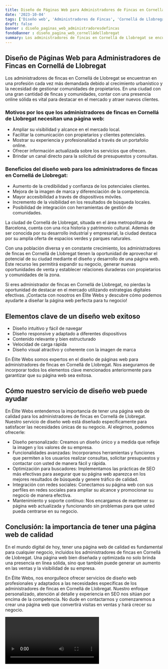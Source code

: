 ```yaml
---
title: Diseño de Páginas Web para Administradores de Fincas en Cornellá de Llobregat
date: '2023-10-04'
tags: ['Diseño web', 'Administradores de Fincas', 'Cornellá de Llobregat']
draft: false
banner : diseño_paginas_web_administradoresdefincas
fondoBanner : diseño_pagina_web_cornelládellobregat
summary: Los administradores de fincas en Cornellá de Llobregat se encuentran en una profesión cada vez más demandada debido al crecimiento urbanístico y la necesidad de gestionar comunidades de propietarios. En una ciudad con una gran cantidad de fincas y comunidades, contar con una presencia online sólida es vital para destacar en el mercado y atraer nuevos clientes.
---
```


## Diseño de Páginas Web para Administradores de Fincas en Cornellá de Llobregat

Los administradores de fincas en Cornellá de Llobregat se encuentran en una profesión cada vez más demandada debido al crecimiento urbanístico y la necesidad de gestionar comunidades de propietarios. En una ciudad con una gran cantidad de fincas y comunidades, contar con una presencia online sólida es vital para destacar en el mercado y atraer nuevos clientes.

### Motivos por los que los administradores de fincas en Cornellá de Llobregat necesitan una página web:

- Ampliar su visibilidad y alcance en el mercado local.
- Facilitar la comunicación con propietarios y clientes potenciales.
- Mostrar su experiencia y profesionalidad a través de un portafolio online.
- Ofrecer información actualizada sobre los servicios que ofrecen.
- Brindar un canal directo para la solicitud de presupuestos y consultas.

### Beneficios del diseño web para los administradores de fincas en Cornellá de Llobregat:

- Aumento de la credibilidad y confianza de los potenciales clientes.
- Mejora de la imagen de marca y diferenciación de la competencia.
- Mayor accesibilidad a través de dispositivos móviles.
- Incremento de la visibilidad en los resultados de búsqueda locales.
- Posibilidad de integración con herramientas de gestión de comunidades.

La ciudad de Cornellá de Llobregat, situada en el área metropolitana de Barcelona, cuenta con una rica historia y patrimonio cultural. Además de ser conocida por su desarrollo industrial y empresarial, la ciudad destaca por su amplia oferta de espacios verdes y parques naturales. 

Con una población diversa y en constante crecimiento, los administradores de fincas en Cornellá de Llobregat tienen la oportunidad de aprovechar el potencial de su ciudad mediante el diseño y desarrollo de una página web. Este recurso les permitirá expandir su negocio, generar nuevas oportunidades de venta y establecer relaciones duraderas con propietarios y comunidades de la zona.

Si eres administrador de fincas en Cornellá de Llobregat, no pierdas la oportunidad de destacar en el mercado utilizando estrategias digitales efectivas. ¡Contacta con nosotros en Élite Webs y descubre cómo podemos ayudarte a diseñar la página web perfecta para tu negocio!

<GifSeo />

<Cta />

## Elementos clave de un diseño web exitoso

- Diseño intuitivo y fácil de navegar
- Diseño responsive y adaptado a diferentes dispositivos
- Contenido relevante y bien estructurado
- Velocidad de carga rápida
- Diseño visual atractivo y coherente con la imagen de marca

En Élite Webs somos expertos en el diseño de páginas web para administradores de fincas en Cornellá de Llobregat. Nos aseguramos de incorporar todos los elementos clave mencionados anteriormente para garantizar que su página web sea exitosa.

## Cómo nuestro servicio de diseño web puede ayudar

En Élite Webs entendemos la importancia de tener una página web de calidad para los administradores de fincas en Cornellá de Llobregat. Nuestro servicio de diseño web está diseñado específicamente para satisfacer las necesidades únicas de su negocio. Al elegirnos, podemos ofrecerle:

- Diseño personalizado: Creamos un diseño único y a medida que refleje la imagen y los valores de su empresa.
- Funcionalidades avanzadas: Incorporamos herramientas y funciones que permiten a los usuarios realizar consultas, solicitar presupuestos y contactar con usted de manera fácil y rápida.
- Optimización para buscadores: Implementamos las prácticas de SEO más efectivas para asegurar que su página web aparezca en los mejores resultados de búsqueda y genere tráfico de calidad.
- Integración con redes sociales: Conectamos su página web con sus perfiles en redes sociales para ampliar su alcance y promocionar su negocio de manera efectiva.
- Mantenimiento y soporte continuo: Nos encargamos de mantener su página web actualizada y funcionando sin problemas para que usted pueda centrarse en su negocio.

## Conclusión: la importancia de tener una página web de calidad

En el mundo digital de hoy, tener una página web de calidad es fundamental para cualquier negocio, incluidos los administradores de fincas en Cornellá de Llobregat. Una página web bien diseñada y optimizada no solo brinda una presencia en línea sólida, sino que también puede generar un aumento en las ventas y la visibilidad de su empresa.

En Élite Webs, nos enorgullece ofrecer servicios de diseño web profesionales y adaptados a las necesidades específicas de los administradores de fincas en Cornellá de Llobregat. Nuestro enfoque personalizado, atención al detalle y experiencia en SEO nos sitúan por encima de la competencia. No dude en contactarnos y comenzaremos a crear una página web que convertirá visitas en ventas y hará crecer su negocio.

<Video />

<CtaBot job='Administradores de Fincas' city='Cornellá de Llobregat'/>

<Gmaps query='Cornellá de Llobregat+españa+maps' />